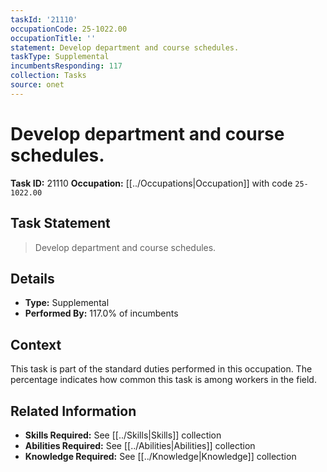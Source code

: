```yaml
---
taskId: '21110'
occupationCode: 25-1022.00
occupationTitle: ''
statement: Develop department and course schedules.
taskType: Supplemental
incumbentsResponding: 117
collection: Tasks
source: onet
---
```

# Develop department and course schedules.

**Task ID:** 21110
**Occupation:** [[../Occupations|Occupation]] with code `25-1022.00`

## Task Statement

> Develop department and course schedules.

## Details

- **Type:** Supplemental
- **Performed By:** 117.0% of incumbents

## Context

This task is part of the standard duties performed in this occupation. The percentage indicates how common this task is among workers in the field.

## Related Information

- **Skills Required:** See [[../Skills|Skills]] collection
- **Abilities Required:** See [[../Abilities|Abilities]] collection
- **Knowledge Required:** See [[../Knowledge|Knowledge]] collection
